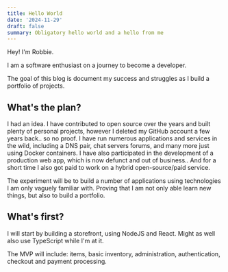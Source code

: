 ```yaml
---
title: Hello World
date: '2024-11-29'
draft: false
summary: Obligatory hello world and a hello from me
---
```


Hey! I'm Robbie.

I am a software enthusiast on a journey to become a developer.

The goal of this blog is document my success and struggles as I build a portfolio of projects.

## What's the plan?

I had an idea. I have contributed to open source over the years and built plenty of personal projects, however I deleted my GitHub account a few years back.. so no proof. I have run numerous applications and services in the wild, including a DNS pair, chat servers forums, and many more just using Docker containers. I have also participated in the development of a production web app, which is now defunct and out of business.. And for a short time I also got paid to work on a hybrid open-source/paid service.

The experiment will be to build a number of applications using technologies I am only vaguely familiar with. Proving that I am not only able learn new things, but also to build a portfolio.

## What's first?

I will start by building a storefront, using NodeJS and React. Might as well also use TypeScript while I'm at it.

The MVP will include: items, basic inventory, administration, authentication, checkout and payment processing.